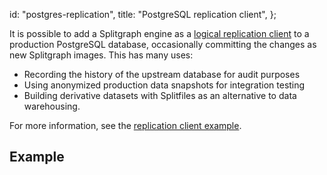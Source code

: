   id: "postgres-replication",
  title: "PostgreSQL replication client",
};

It is possible to add a Splitgraph engine as a [logical replication client](https://www.postgresql.org/docs/current/logical-replication.html) to a production PostgreSQL database, occasionally committing the changes as new Splitgraph images. This has many uses:

- Recording the history of the upstream database for audit purposes
- Using anonymized production data snapshots for integration testing
- Building derivative datasets with Splitfiles as an alternative to data warehousing.

For more information, see the [replication client example](https://github.com/splitgraph/splitgraph/tree/master/examples/pg-replication).

## Example

<cast src="@splitgraph/content/casts/versioned/latest/pg-replication.cast" />
